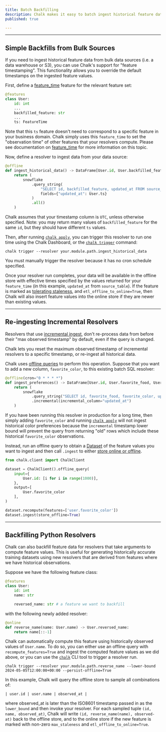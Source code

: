 ```yaml
---
title: Batch Backfilling
description: Chalk makes it easy to batch ingest historical feature data from bulk data sources.
published: true

---
```


---

## Simple Backfills from Bulk Sources

If you need to ingest historical feature data from bulk data sources (i.e. a data warehouse or S3), you can
use Chalk's support for "feature timestamping". This functionality allows you to override the default timestamps
on the ingested feature values.

First, define a [feature_time](/docs/time) feature for the relevant feature set:

```py
@features
class User:
    id: int
    ...
    backfilled_feature: str
    ...
    ts: FeatureTime
```

Note that this `ts` feature doesn't need to correspond to a specific feature in your business domain.
Chalk simply uses this `feature_time` to set the "observation time" of other features that your resolvers compute.
Please see documentation on [feature_time](/docs/time) for more information on this topic.

Now, define a resolver to ingest data from your data source:

```py
@offline
def ingest_historical_data() -> DataFrame[User.id, User.backfilled_feature, User.ts]:
    return (
        snowflake
            .query_string(
                "SELECT id, backfilled_feature, updated_at FROM source_table"
                fields={"updated_at": User.ts}
            )
            .all()
    )
```

Chalk assumes that your timestamp column is `UTC`, unless otherwise specified. Note: you may return many
values of `backfilled_feature` for the same `id`, but they should have different `ts` values.

Then, after running [`chalk apply`](/cli/apply), you can trigger this resolver to run one time using the Chalk Dashboard,
or the [`chalk trigger`](/cli/trigger) command:

```
chalk trigger --resolver your.module.path.ingest_historical_data
```

You must manually trigger the resolver because it has no cron schedule specified.

Once your resolver run completes, your data will be available in the offline store with effective times
specified by the values returned for your `feature_time` (in this example, `updated_at` from `source_table`).
If the feature is marked as [tolerating staleness](/docs/feature-caching), and `etl_offline_to_online=True`, then Chalk will also insert
feature values into the online store if they are newer than existing values.

---

## Re-ingesting Incremental Resolvers

Resolvers that use [incremental ingest](/docs/sql), don't re-process data from before their
"max observed timestamp" by default, even if the query is changed.

Chalk lets you reset the maximum observed timestamp of incremental resolvers to a specific timestamp,
or re-ingest all historical data.

Chalk uses [offline queries](/docs/training-client) to perform this operation. Suppose that you want to add a new column,
`favorite_color`, to this existing batch SQL resolver:

```py
@offline(cron="0 * * * *")
def ingest_preferences() -> DataFrame[User.id, User.favorite_food, User.favorite_color]:
    return (
        snowflake
            .query_string("SELECT id, favorite_food, favorite_color, updated_at FROM preferences")
            .incremental(incremental_column="updated_at")
    )
```

If you have been running this resolver in production for a long time, then simply adding `favorite_color` and
running [`chalk apply`](/cli/apply) will not ingest historical color preferences because the `incremental` timestamp
lower bound will prevent the query from returning "old" rows which include these historical `favorite_color` observations.

Instead, run an offline query to obtain a [Dataset](/docs/datasets) of the feature values you want
to ingest and then call `.ingest` to either [store online or
offline](/api-docs#DatasetRevision.ingest).

```py
from chalk.client import ChalkClient

dataset = ChalkClient().offline_query(
    input={
        User.id: [i for i in range(1000)],
    },
    output=[
        User.favorite_color
    ],
)

dataset.recompute(features=['user.favorite_color'])
dataset.ingest(store_offline=True)
```

---

## Backfilling Python Resolvers

Chalk can also backfill feature data for resolvers that take arguments to compute feature values. This
is useful for generating historically accurate training datasets using new resolvers that are derived from
features where we have historical observations.

Suppose we have the following feature class:

```py
@features
class User:
    id: int
    name: str

    reversed_name: str # a feature we want to backfill
```

with the following newly added resolver:

```py
@online
def reverse_name(name: User.name) -> User.reversed_name:
    return name[::-1]
```


Chalk can automatically compute this feature using historically observed values of `User.name`.
To do so, you can either use an offline query with `recompute_features=True` and ingest the
computed feature values as we did above, or you can use the  [`chalk`](/cli/) CLI tool to
trigger a resolver run.

```
chalk trigger --resolver your.module.path.reverse_name --lower-bound 2024-05-05T12:00:00+00:00 --persist-offline=True
```

In this example, Chalk will query the offline store to sample all combinations of:

```
| user.id | user.name | observed_at |
```

where observed_at is later than the ISO8601 timestamp passed in as the `lower_bound` and then invoke your resolver.
For each sampled tuple `(id, name, observed_at)`, Chalk will write
`(id, reverse_name(name), observed-at)` back to the offline store, and to the online store if
the new feature is marked with non-zero `max_staleness` and `etl_offline_to_online=True`.
